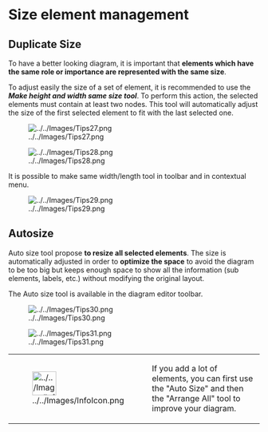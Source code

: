 =Size element management=
==Duplicate Size==

To have a better looking diagram, it is important that '''elements which have the same role or importance are represented with the same size'''. 

To adjust easily the size of a set of element, it is recommended to use the '''''Make height and width same size tool'''''. To perform this action, the selected elements must contain at least two nodes. This tool will automatically adjust the size of the first selected element to fit with the last selected one.

[[Image:../../Images/Tips27.png]]

[[Image:../../Images/Tips28.png]]

It is possible to make same width/length tool in toolbar and in contextual menu.

[[Image:../../Images/Tips29.png]]

==Autosize==

Auto size tool propose '''to resize all selected elements'''. The size is automatically adjusted in order to '''optimize the space''' to avoid the diagram to be too big but keeps enough space to show all the information (sub elements, labels, etc.) without modifying the original layout.

The Auto size tool is available in the diagram editor toolbar.

[[Image:../../Images/Tips30.png]]

[[Image:../../Images/Tips31.png]]

{| border="1"
|-
| 
[[Image:../../Images/InfoIcon.png|48x48px]]

 
| 
If you add a lot of elements, you can first use the "Auto Size" and then the "Arrange All" tool to improve your diagram.
 
|} 
